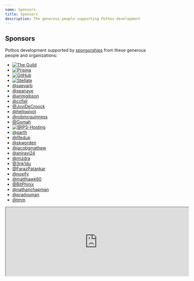 ```yaml
---
name: Sponsors
title: Sponsors
description: The generous people supporting Pothos development
---
```





## Sponsors

Pothos development supported by [sponsorships](https://github.com/sponsors/hayes) from these
generous people and organizations:

- [![The Guild](https://pothos-graphql.dev/assets/the-guild-logo.svg)](https://www.the-guild.dev/)
- [![Prisma](https://pothos-graphql.dev/assets/prisma-logo.svg)](https://www.prisma.io/)
- [![GitHub](https://pothos-graphql.dev/assets/github-logo.svg)](https://github.com/)
- [![Stellate](https://pothos-graphql.dev/assets/stellate-logo.svg)](https://stellate.co/)
- [@saevarb](https://github.com/saevarb)
- [@seanaye](https://github.com/seanaye)
- [@arimgibson](https://github.com/arimgibson)
- [@ccfiel](https://github.com/ccfiel)
- [@JoviDeCroock](https://github.com/JoviDeCroock)
- [@hellopivot](https://github.com/hellopivot)
- [@robmcguinness](https://github.com/robmcguinness)
- [@Gomah](https://github.com/Gomah)
- [![@IPS-Hosting](/assets/ips-logo.svg)](https://github.com/IPS-Hosting)
- [@garth](https://github.com/garth)
- [@lifedup](https://github.com/lifedup)
- [@skworden](https://github.com/skworden)
- [@jacobgmathew](https://github.com/jacobgmathew)
- [@aniravi24](https://github.com/aniravi24)
- [@mizdra](https://github.com/mizdra)
- [@3nk1du](https://github.com/3nk1du)
- [@FarazPatankar](https://github.com/FarazPatankar)
- [@noxify](https://github.com/noxify)
- [@matthawk60](https://github.com/matthawk60)
- [@BitPhinix](https://github.com/BitPhinix)
- [@nathanchapman](https://github.com/nathanchapman)
- [@pradyuman](https://github.com/pradyuman)
- [@tmm](https://github.com/tmm)

<iframe
  src="https://github.com/sponsors/hayes/card"
  title="Sponsor hayes"
  height="225"
  width="600"
></iframe>
